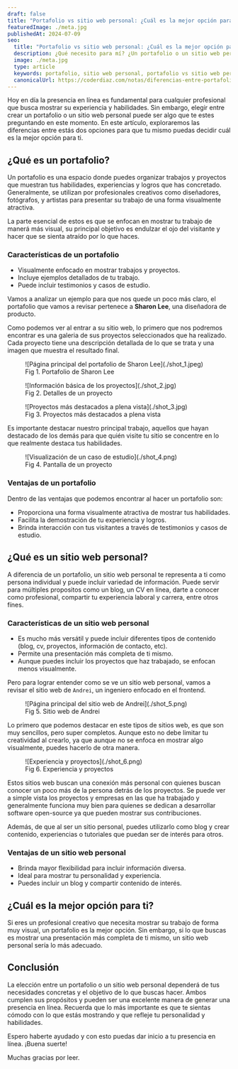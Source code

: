 ```yaml
---
draft: false
title: "Portafolio vs sitio web personal: ¿Cuál es la mejor opción para ti?"
featuredImage: ./meta.jpg
publishedAt: 2024-07-09
seo:
  title: "Portafolio vs sitio web personal: ¿Cuál es la mejor opción para ti?"
  description: ¿Qué necesito para mí? ¿Un portafolio o un sitio web personal? Descubre las claves y diferencias entre estas dos opciones y elige el que mejor se adapte a tus objetivos.
  image: ./meta.jpg
  type: article
  keywords: portafolio, sitio web personal, portafolio vs sitio web personal, portfolio, ventajas de un portafolio, ventajas de un sitio web personal, diferencias entre portafolio y sitio web personal, que es un portafolio, que es un sitio web personal, portafolio en linea
  canonicalUrl: https://coderdiaz.com/notas/diferencias-entre-portafolio-y-sitio-web-personal
---
```


Hoy en día la presencia en línea es fundamental para cualquier profesional que busca mostrar su experiencia y habilidades. Sin embargo, elegir entre crear un portafolio o un sitio web personal puede ser algo que te estes preguntando en este momento. En este artículo, exploraremos las diferencias entre estás dos opciones para que tu mismo puedas decidir cuál es la mejor opción para ti.

## ¿Qué es un portafolio?

Un portafolio es una espacio donde puedes organizar trabajos y proyectos que muestran tus habilidades, experiencias y logros que has concretado. Generalmente, se utilizan por profesionales creativos como diseñadores, fotógrafos, y artistas para presentar su trabajo de una forma visualmente atractiva.

La parte esencial de estos es que se enfocan en mostrar tu trabajo de manerá más visual, su principal objetivo es endulzar el ojo del visitante y hacer que se sienta atraído por lo que haces.

### Características de un portafolio

- Visualmente enfocado en mostrar trabajos y proyectos.
- Incluye ejemplos detallados de tu trabajo.
- Puede incluir testimonios y casos de estudio.

Vamos a analizar un ejemplo para que nos quede un poco más claro, el portafolio que vamos a revisar pertenece a **Sharon Lee**, una diseñadora de producto.

Como podemos ver al entrar a su sitio web, lo primero que nos podremos encontrar es una galeria de sus proyectos seleccionados que ha realizado. Cada proyecto tiene una descripción detallada de lo que se trata y una imagen que muestra el resultado final.

<figure class="flex flex-col gap-4 not-prose md:-mx-10 my-6 md:mt-12">
  <div class="relative">
    ![Página principal del portafolio de Sharon Lee](./shot_1.jpeg)
  </div>
  <figcaption class="block font-medim text-sm text-tones-500 text-center w-full">
    Fig 1. Portafolio de Sharon Lee
  </figcaption>
</figure>

<div class="flex flex-col gap-4 not-prose md:-mx-10 my-6 md:my-12">
  <div class="grid md:grid-cols-2 gap-4">
    <figure class="flex flex-col gap-4">
      <div class="relative">
        ![Información básica de los proyectos](./shot_2.jpg)
      </div>
      <figcaption class="block font-medim text-sm text-tones-500 text-center w-full">
        Fig 2. Detalles de un proyecto
      </figcaption>
    </figure>
    <figure class="flex flex-col gap-4">
      <div class="relative">
        ![Proyectos más destacados a plena vista](./shot_3.jpg)
      </div>
      <figcaption class="block font-medim text-sm text-tones-500 text-center w-full">
        Fig 3. Proyectos más destacados a plena vista
      </figcaption>
    </figure>
  </div>
</div>

Es importante destacar nuestro principal trabajo, aquellos que hayan destacado de los demás para que quién visite tu sitio se concentre en lo que realmente destaca tus habilidades.

<figure class="flex flex-col gap-4 not-prose md:-mx-10 my-6 md:mt-12">
  <div class="relative">
    ![Visualización de un caso de estudio](./shot_4.png)
  </div>
  <figcaption class="block font-medim text-sm text-tones-500 text-center w-full">
    Fig 4. Pantalla de un proyecto
  </figcaption>
</figure>

### Ventajas de un portafolio

Dentro de las ventajas que podemos encontrar al hacer un portafolio son:
- Proporciona una forma visualmente atractiva de mostrar tus habilidades.
- Facilita la demostración de tu experiencia y logros.
- Brinda interacción con tus visitantes a través de testimonios y casos de estudio.

<Separator />

## ¿Qué es un sitio web personal?

A diferencia de un portafolio, un sitio web personal te representa a ti como persona individual y puede incluir variedad de información. Puede servir para múltiples propositos como un blog, un CV en línea, darte a conocer como profesional, compartir tu experiencia laboral y carrera, entre otros fínes.

### Características de un sitio web personal
- Es mucho más versátil y puede incluir diferentes tipos de contenido (blog, cv, proyectos, información de contacto, etc).
- Permite una presentación más completa de ti mismo.
- Aunque puedes incluir los proyectos que haz trabajado, se enfocan menos visualmente.

Pero para lograr entender como se ve un sitio web personal, vamos a revisar el sitio web de `Andrei`, un ingeniero enfocado en el frontend.

<figure class="flex flex-col gap-4 not-prose md:-mx-10 my-6 md:mt-12">
  <div class="relative">
    ![Página principal del sitio web de Andrei](./shot_5.png)
  </div>
  <figcaption class="block font-medim text-sm text-tones-500 text-center w-full">
    Fig 5. Sitio web de Andrei
  </figcaption>
</figure>

Lo primero que podemos destacar en este tipos de sitios web, es que son muy sencillos, pero super completos. Aunque esto no debe limitar tu creatividad al crearlo, ya que aunque no se enfoca en mostrar algo visualmente, puedes hacerlo de otra manera.

<figure class="flex flex-col gap-4 not-prose md:-mx-10 my-6 md:mt-12">
  <div class="relative">
    ![Experiencia y proyectos](./shot_6.png)
  </div>
  <figcaption class="block font-medim text-sm text-tones-500 text-center w-full">
    Fig 6. Experiencia y proyectos
  </figcaption>
</figure>

Estos sitios web buscan una conexión más personal con quienes buscan conocer un poco más de la persona detrás de los proyectos. Se puede ver a simple vista los proyectos y empresas en las que ha trabajado y generalmente funciona muy bien para quienes se dedican a desarrollar software open-source ya que pueden mostrar sus contribuciones.

Además, de que al ser un sitio personal, puedes utilizarlo como blog y crear contenido, experiencias o tutoriales que puedan ser de interés para otros.

### Ventajas de un sitio web personal
- Brinda mayor flexibilidad para incluir información diversa.
- Ideal para mostrar tu personalidad y experiencia.
- Puedes incluir un blog y compartir contenido de interés.

<Separator />

## ¿Cuál es la mejor opción para ti?

Si eres un profesional creativo que necesita mostrar su trabajo de forma muy visual, un portafolio es la mejor opción. Sin embargo, si lo que buscas es mostrar una presentación más completa de ti mismo, un sitio web personal sería lo más adecuado.

## Conclusión

La elección entre un portafolio o un sitio web personal dependerá de tus necesidades concretas y el objetivo de lo que buscas hacer. Ambos cumplen sus propósitos y pueden ser una excelente manera de generar una presencia en línea. Recuerda que lo más importante es que te sientas cómodo con lo que estás mostrando y que refleje tu personalidad y habilidades.

Espero haberte ayudado y con esto puedas dar inicio a tu presencia en línea. ¡Buena suerte!

Muchas gracias por leer.